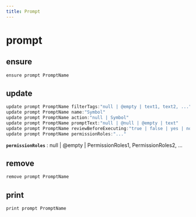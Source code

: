 ```yaml
---
title: Prompt
---
```


# prompt

## ensure

```js filename="Terminal" copy
ensure prompt PromptName
```


## update

```js filename="Terminal" copy
update prompt PromptName filterTags:"null | @empty | text1, text2, ..."
update prompt PromptName name:"Symbol"
update prompt PromptName action:"null | Symbol"
update prompt PromptName promptText:"null | @null | @empty | text"
update prompt PromptName reviewBeforeExecuting:"true | false | yes | no"
update prompt PromptName permissionRoles:"..."
```

**`permissionRoles`**
 : null | @empty | PermissionRoles1, PermissionRoles2, ...


## remove

```js filename="Terminal" copy
remove prompt PromptName
```


## print

```js filename="Terminal" copy
print prompt PromptName
```


